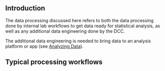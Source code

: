 ## Introduction

The data processing discussed here refers to both the data processing done by internal lab workflows to get data ready for statistical analysis, as well as any additional data engineering done by the DCC. 

The additional data engineering is needed to bring data to an analysis platform or app (see [Analyzing Data](/onboarding/data-analysis)).

## Typical processing workflows


